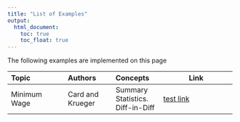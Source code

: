 ```yaml
---
title: "List of Examples"
output:
  html_document:
    toc: true
    toc_float: true
---
```




The following examples are implemented on this page

| Topic | Authors |Concepts | Link |
|:------|:-----|:-----|---------|
| Minimum Wage | Card and Krueger | Summary Statistics. Diff-in-Diff | [test link](https://datasquad.github.io/ECLR/Ex/CardKrueger.html) | 
